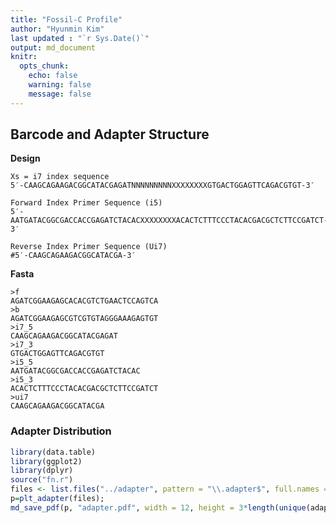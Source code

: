 ```yaml
---
title: "Fossil-C Profile" 
author: "Hyunmin Kim"
last updated : "`r Sys.Date()`"
output: md_document
knitr:
  opts_chunk:
    echo: false
    warning: false
    message: false
---
```


## Barcode and Adapter Structure 

**Design**
```
Xs = i7 index sequence
5′-CAAGCAGAAGACGGCATACGAGATNNNNNNNNNXXXXXXXXGTGACTGGAGTTCAGACGTGT-3′

Forward Index Primer Sequence (i5)
5′-AATGATACGGCGACCACCGAGATCTACACXXXXXXXXACACTCTTTCCCTACACGACGCTCTTCCGATCT-3′

Reverse Index Primer Sequence (Ui7)
#5′-CAAGCAGAAGACGGCATACGA-3′
```

**Fasta**
```
>f
AGATCGGAAGAGCACACGTCTGAACTCCAGTCA
>b
AGATCGGAAGAGCGTCGTGTAGGGAAAGAGTGT
>i7_5
CAAGCAGAAGACGGCATACGAGAT
>i7_3
GTGACTGGAGTTCAGACGTGT
>i5_5
AATGATACGGCGACCACCGAGATCTACAC
>i5_3
ACACTCTTTCCCTACACGACGCTCTTCCGATCT
>ui7
CAAGCAGAAGACGGCATACGA   
```

### Adapter Distribution

```r
library(data.table)
library(ggplot2)
library(dplyr)
source("fn.r")
files <- list.files("../adapter", pattern = "\\.adapter$", full.names = TRUE)
p=plt_adapter(files);
md_save_pdf(p, "adapter.pdf", width = 12, height = 3*length(unique(adapter_data$sample)))

```



	
